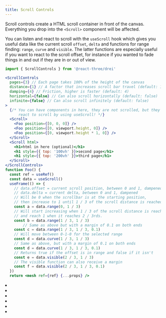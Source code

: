 ```yaml
---
title: Scroll Controls
---
```


Scroll controls create a HTML scroll container in front of the canvas. Everything you drop into the `<Scroll>` component will be affected.

You can listen and react to scroll with the `useScroll` hook which gives you useful data like the current scroll `offset`, `delta` and functions for range finding: `range`, `curve` and `visible`. The latter functions are especially useful if you want to react to the scroll offset, for instance if you wanted to fade things in and out if they are in or out of view.

```jsx
import { ScrollControls } from '@react-three/drei'

<ScrollControls
  pages={3} // Each page takes 100% of the height of the canvas
  distance={1} // A factor that increases scroll bar travel (default: 1)
  damping={4} // Friction, higher is faster (default: 4)
  horizontal={false} // Can also scroll horizontally (default: false)
  infinite={false} // Can also scroll infinitely (default: false)
>
  {/* You can have components in here, they are not scrolled, but they can still
      react to scroll by using useScroll! */}
  <Scroll>
    <Foo position={[0, 0, 0]} />
    <Foo position={[0, viewport.height, 0]} />
    <Foo position={[0, viewport.height * 1, 0]} />
  </Scroll>
  <Scroll html>
    <h1>html in here (optional)</h1>
    <h1 style={{ top: '100vh' }}>second page</h1>
    <h1 style={{ top: '200vh' }}>third page</h1>
  </Scroll>
</ScrollControls>
function Foo() {
  const ref = useRef()
  const data = useScroll()
  useFrame(() => {
    // data.offset = current scroll position, between 0 and 1, dampened
    // data.delta = current delta, between 0 and 1, dampened
    // Will be 0 when the scrollbar is at the starting position,
    // then increase to 1 until 1 / 3 of the scroll distance is reached
    const a = data.range(0, 1 / 3)
    // Will start increasing when 1 / 3 of the scroll distance is reached,
    // and reach 1 when it reaches 2 / 3rds.
    const b = data.range(1 / 3, 1 / 3)
        // Same as above but with a margin of 0.1 on both ends
    const c = data.range(1 / 3, 1 / 3, 0.1)
    // Will move between 0-1-0 for the selected range
    const d = data.curve(1 / 3, 1 / 3)
    // Same as above, but with a margin of 0.1 on both ends
    const d = data.curve(1 / 3, 1 / 3, 0.1)
    // Returns true if the offset is in range and false if it isn't
    const e = data.visible(2 / 3, 1 / 3)
    // The visible function can also receive a margin
    const f = data.visible(2 / 3, 1 / 3, 0.1)
  })
  return <mesh ref={ref} {...props} />
```

<Grid cols={2}>
  <li>
    <Sandbox id="l4klb" />
  </li>
  <li>
    <Sandbox id="4m0d0" />
  </li>
  <li>
    <Sandbox id="gsm1y" />
  </li>
  <li>
    <Sandbox id="x8gvs" />
  </li>
  <li>
    <Sandbox id="yjhzv" />
  </li>
  <li>
    <Sandbox id="4jr4p" />
  </li>
</Grid>
